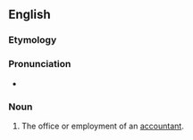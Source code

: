 ==English==

===Etymology===
{{suffix|en|accountant|ship}}

===Pronunciation===
* {{a|US}} {{IPA|/ə.ˈkaʊnt.ənt.ˌʃɪp/|lang=en}}

===Noun===
{{en-noun}}

# The office or employment of an [[accountant]].